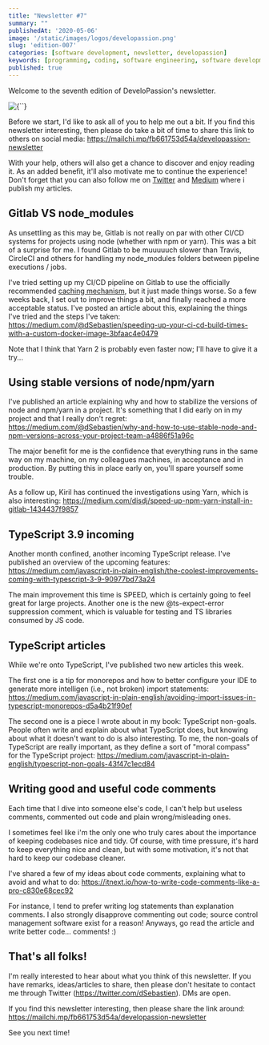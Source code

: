 ```yaml
---
title: "Newsletter #7"
summary: ""
publishedAt: '2020-05-06'
image: '/static/images/logos/developassion.png'
slug: 'edition-007'
categories: [software development, newsletter, developassion]
keywords: [programming, coding, software engineering, software development, it, newsletter]
published: true
---
```


Welcome to the seventh edition of DeveloPassion's newsletter.

<BlogPostCenteredContent>
  <Image
    alt={``}
    src={`/static/images/logos/developassion.png`}
    width={480}
    height={270}
    priority
  />
</BlogPostCenteredContent>

Before we start, I'd like to ask all of you to help me out a bit. If you find this newsletter interesting, then please do take a bit of time to share this link to others on social media: https://mailchi.mp/fb661753d54a/developassion-newsletter

With your help, others will also get a chance to discover and enjoy reading it. As an added benefit, it'll also motivate me to continue the experience! Don't forget that you can also follow me on <a href="https://dsebastien.medium.com" rel="noopener">Twitter</a> and <a href="https://dsebastien.medium.com" rel="noopener">Medium</a> where i publish my articles.

## Gitlab VS node_modules

As unsettling as this may be, Gitlab is not really on par with other CI/CD systems for projects using node (whether with npm or yarn). This was a bit of a surprise for me. I found Gitlab to be muuuuuch slower than Travis, CircleCI and others for handling my node_modules folders between pipeline executions / jobs.

I've tried setting up my CI/CD pipeline on Gitlab to use the officially recommended <a href="https://docs.gitlab.com/ee/ci/caching/" rel="noopener">caching mechanism</a>, but it just made things worse. So a few weeks back, I set out to improve things a bit, and finally reached a more acceptable status. I've posted an article about this, explaining the things I've tried and the steps I've taken: https://medium.com/@dSebastien/speeding-up-your-ci-cd-build-times-with-a-custom-docker-image-3bfaac4e0479

Note that I think that Yarn 2 is probably even faster now; I'll have to give it a try...

## Using stable versions of node/npm/yarn

I've published an article explaining why and how to stabilize the versions of node and npm/yarn in a project. It's something that I did early on in my project and that I really don't regret: https://medium.com/@dSebastien/why-and-how-to-use-stable-node-and-npm-versions-across-your-project-team-a4886f51a96c

The major benefit for me is the confidence that everything runs in the same way on my machine, on my colleagues machines, in acceptance and in production. By putting this in place early on, you'll spare yourself some trouble.

As a follow up, Kiril has continued the investigations using Yarn, which is also interesting: https://medium.com/disdj/speed-up-npm-yarn-install-in-gitlab-1434437f9857

## TypeScript 3.9 incoming

Another month confined, another incoming TypeScript release. I've published an overview of the upcoming features: https://medium.com/javascript-in-plain-english/the-coolest-improvements-coming-with-typescript-3-9-90977bd73a24

The main improvement this time is SPEED, which is certainly going to feel great for large projects. Another one is the new @ts-expect-error suppression comment, which is valuable for testing and TS libraries consumed by JS code.

## TypeScript articles

While we're onto TypeScript, I've published two new articles this week.

The first one is a tip for monorepos and how to better configure your IDE to generate more intelligen (i.e., not broken) import statements: https://medium.com/javascript-in-plain-english/avoiding-import-issues-in-typescript-monorepos-d5a4b21f90ef

The second one is a piece I wrote about in my book: TypeScript non-goals. People often write and explain about what TypeScript does, but knowing about what it doesn't want to do is also interesting. To me, the non-goals of TypeScript are really important, as they define a sort of "moral compass" for the TypeScript project: https://medium.com/javascript-in-plain-english/typescript-non-goals-43f47c1ecd84

## Writing good and useful code comments

Each time that I dive into someone else's code, I can't help but useless comments, commented out code and plain wrong/misleading ones.

I sometimes feel like i'm the only one who truly cares about the importance of keeping codebases nice and tidy. Of course, with time pressure, it's hard to keep everything nice and clean, but with some motivation, it's not that hard to keep our codebase cleaner.

I've shared a few of my ideas about code comments, explaining what to avoid and what to do: https://itnext.io/how-to-write-code-comments-like-a-pro-c830e68cec92

For instance, I tend to prefer writing log statements than explanation comments. I also strongly disapprove commenting out code; source control management software exist for a reason! Anyways, go read the article and write better code... comments! :)

## That's all folks!

I'm really interested to hear about what you think of this newsletter. If you have remarks, ideas/articles to share, then please don't hesitate to contact me through Twitter (https://twitter.com/dSebastien). DMs are open.

If you find this newsletter interesting, then please share the link around: https://mailchi.mp/fb661753d54a/developassion-newsletter

See you next time!

<BlogPostSignature />
